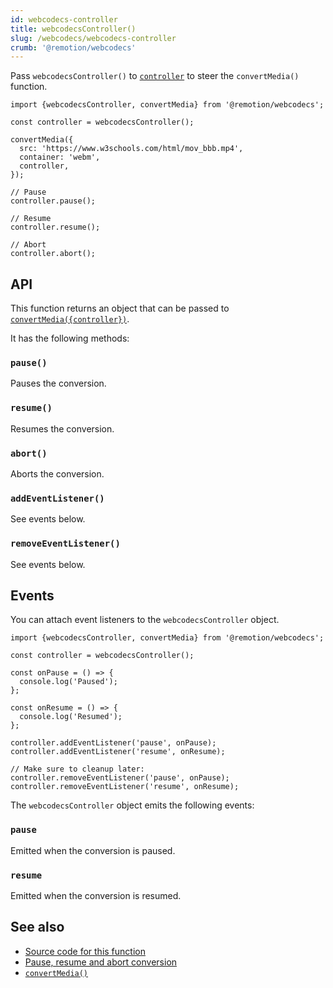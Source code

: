 ```yaml
---
id: webcodecs-controller
title: webcodecsController()
slug: /webcodecs/webcodecs-controller
crumb: '@remotion/webcodecs'
---
```


Pass `webcodecsController()` to [`controller`](/docs/webcodecs/convert-media#controller) to steer the `convertMedia()` function.

```tsx twoslash title="Use webcodecsController()"
import {webcodecsController, convertMedia} from '@remotion/webcodecs';

const controller = webcodecsController();

convertMedia({
  src: 'https://www.w3schools.com/html/mov_bbb.mp4',
  container: 'webm',
  controller,
});

// Pause
controller.pause();

// Resume
controller.resume();

// Abort
controller.abort();
```

## API

This function returns an object that can be passed to [`convertMedia({controller})`](/docs/webcodecs/convert-media#controller).

It has the following methods:

### `pause()`

Pauses the conversion.

### `resume()`

Resumes the conversion.

### `abort()`

Aborts the conversion.

### `addEventListener()`

See events below.

### `removeEventListener()`

See events below.

## Events

You can attach event listeners to the `webcodecsController` object.

```tsx twoslash title="Use events"
import {webcodecsController, convertMedia} from '@remotion/webcodecs';

const controller = webcodecsController();

const onPause = () => {
  console.log('Paused');
};

const onResume = () => {
  console.log('Resumed');
};

controller.addEventListener('pause', onPause);
controller.addEventListener('resume', onResume);

// Make sure to cleanup later:
controller.removeEventListener('pause', onPause);
controller.removeEventListener('resume', onResume);
```

The `webcodecsController` object emits the following events:

### `pause`

Emitted when the conversion is paused.

### `resume`

Emitted when the conversion is resumed.

## See also

- [Source code for this function](https://github.com/remotion-dev/remotion/blob/main/packages/webcodecs/src/webcodecs-controller.ts)
- [Pause, resume and abort conversion](/docs/webcodecs/pause-resume-abort)
- [`convertMedia()`](/docs/webcodecs/convert-media)
